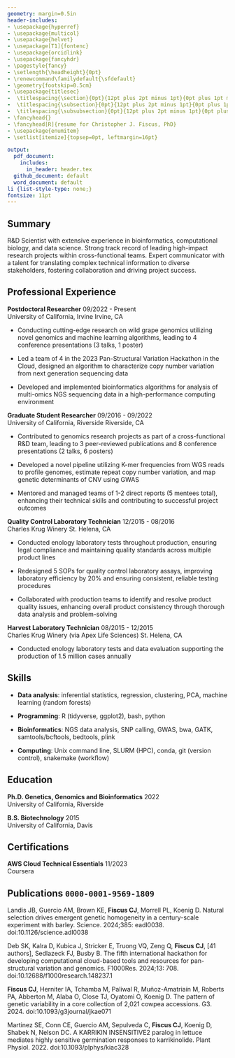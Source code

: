 ```yaml
---
geometry: margin=0.5in
header-includes: 
- \usepackage{hyperref}
- \usepackage{multicol}
- \usepackage{helvet}
- \usepackage[T1]{fontenc}
- \usepackage{orcidlink}
- \usepackage{fancyhdr}
- \pagestyle{fancy}
- \setlength{\headheight}{0pt}
- \renewcommand\familydefault{\sfdefault} 
- \geometry{footskip=0.5cm}
- \usepackage{titlesec}
-  \titlespacing{\section}{0pt}{12pt plus 2pt minus 1pt}{0pt plus 1pt minus 1pt}
-  \titlespacing{\subsection}{0pt}{12pt plus 2pt minus 1pt}{0pt plus 1pt minus 1pt}
-  \titlespacing{\subsubsection}{0pt}{12pt plus 2pt minus 1pt}{0pt plus 1pt minus 1pt}
- \fancyhead{}
- \fancyhead[R]{resume for Christopher J. Fiscus, PhD}
- \usepackage{enumitem}
- \setlist[itemize]{topsep=0pt, leftmargin=16pt}

output:
  pdf_document:
    includes:
      in_header: header.tex
  github_document: default
  word_document: default
li {list-style-type: none;}
fontsize: 11pt
---
```

\thispagestyle{plain}
\begin{multicols}{2}
\begin{flushleft}
{\LARGE \textbf{Christopher J. Fiscus, PhD}\par}
\vfill
\textbf{Bioinformatics Scientist} \\   
Irvine, California
\end{flushleft}

\columnbreak

\begin{flushright}
\begin{tabular}{rp{0.30\linewidth}}
\faPhone & \href{tel:+12096139384}{1-209-613-9384} \\
\faEnvelopeO & \href{mailto:fiscuscj@gmail.com}{fiscuscj@gmail.com} \\
\faLinkedin & \href{https://www.linkedin.com/in/fiscuscj}{fiscuscj} \\
\faGithub & \href{https://github.com/cjfiscus}{cjfiscus} 
\end{tabular}
\end{flushright}

\end{multicols}


## Summary
R&D Scientist with extensive experience in bioinformatics, computational biology, and data science. Strong track record of leading high-impact research projects within cross-functional teams. Expert communicator with a talent for translating complex technical information to diverse stakeholders, fostering collaboration and driving project success. 

## Professional Experience
**Postdoctoral Researcher** \hfill 09/2022 - Present  
University of California, Irvine \hfill Irvine, CA  

* Conducting cutting-edge research on wild grape genomics utilizing novel genomics and machine learning algorithms, leading to 4 conference presentations (3 talks, 1 poster) 

* Led a team of 4 in the 2023 Pan-Structural Variation Hackathon in the Cloud, designed an algorithm to characterize copy number variation from next generation sequencing data 

* Developed and implemented bioinformatics algorithms for analysis of multi-omics NGS sequencing data in a high-performance computing environment


**Graduate Student Researcher** \hfill 09/2016 - 09/2022  
University of California, Riverside \hfill Riverside, CA  

* Contributed to genomics research projects as part of a cross-functional R&D team, leading to 3 peer-reviewed publications and 8 conference presentations (2 talks, 6 posters)  

* Developed a novel pipeline utilizing K-mer frequencies from WGS reads to profile genomes, estimate repeat copy number variation, and map genetic determinants of CNV using GWAS  

* Mentored and managed teams of 1-2 direct reports (5 mentees total), enhancing their technical skills and contributing to successful project outcomes 


**Quality Control Laboratory Technician** \hfill 12/2015 - 08/2016  
Charles Krug Winery \hfill St. Helena, CA  

* Conducted enology laboratory tests throughout production, ensuring legal compliance and maintaining quality standards across multiple product lines  

* Redesigned 5 SOPs for quality control laboratory assays, improving laboratory efficiency by 20% and ensuring consistent, reliable testing procedures  

* Collaborated with production teams to identify and resolve product quality issues, enhancing overall product consistency through thorough data analysis and problem-solving   


**Harvest Laboratory Technician** \hfill 08/2015 - 12/2015  
Charles Krug Winery (via Apex Life Sciences) \hfill St. Helena, CA

* Conducted enology laboratory tests and data evaluation supporting the production of 1.5 million cases annually  

## Skills
* **Data analysis**: inferential statistics, regression, clustering, PCA, machine learning (random forests) 

* **Programming**: R (tidyverse, ggplot2), bash, python 

* **Bioinformatics**: NGS data analysis, SNP calling, GWAS, bwa, GATK, samtools/bcftools, bedtools, plink   

* **Computing**: Unix command line, SLURM (HPC), conda, git (version control), snakemake (workflow) 

## Education   
**Ph.D. Genetics, Genomics and Bioinformatics** \hfill 2022  
University of California, Riverside

**B.S. Biotechnology** \hfill 2015  
University of California, Davis

## Certifications
**AWS Cloud Technical Essentials** \hfill 11/2023  
Coursera 

## Publications \orcidlink{https://orcid.org/0000-0001-9569-1809} `0000-0001-9569-1809`
<!-- use PLoS Genetics citation style but add all authors -->
Landis JB, Guercio AM, Brown KE, **Fiscus CJ**, Morrell PL, Koenig D. Natural selection drives emergent genetic homogeneity in a century-scale experiment with barley. Science. 2024;385: eadl0038. doi:10.1126/science.adl0038  

Deb SK, Kalra D, Kubica J, Stricker E, Truong VQ, Zeng Q, **Fiscus CJ**, [41 authors], Sedlazeck FJ, Busby B. The fifth international hackathon for developing computational cloud-based tools and resources for pan-structural variation and genomics. F1000Res. 2024;13: 708. doi:10.12688/f1000research.148237.1  

**Fiscus CJ**, Herniter IA, Tchamba M, Paliwal R, Muñoz-Amatriaín M, Roberts PA, Abberton M, Alaba O, Close TJ, Oyatomi O, Koenig D. The pattern of genetic variability in a core collection of 2,021 cowpea accessions. G3. 2024. doi:10.1093/g3journal/jkae071 

Martinez SE, Conn CE, Guercio AM, Sepulveda C, **Fiscus CJ**, Koenig D, Shabek N, Nelson DC. A KARRIKIN INSENSITIVE2 paralog in lettuce mediates highly sensitive germination responses to karrikinolide. Plant Physiol. 2022. doi:10.1093/plphys/kiac328

